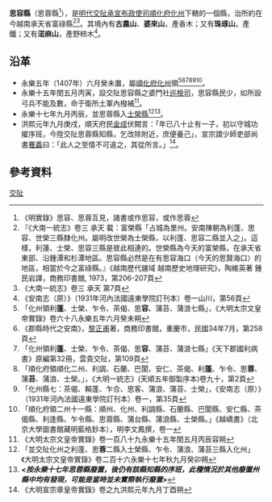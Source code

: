 '''思容縣'''（思蓉縣<ref>《明實錄》思容、思蓉互見，諸書或作思容，或作思蓉</ref>），是[[明代|明代]][[交阯承宣布政使司|交阯承宣布政使司]][[順化府|順化府]][[化州_(交阯)|化州]]下轄的一個縣，治所約在今越南承天省富祿縣<ref>『《大南一統志》卷三 承天 載：富榮縣「占城為里州。安南陳朝為利蓬、思容、世榮三縣隸化州。屬明改世榮為士榮縣，以利蓬、思容二縣並入之」。這樣，利蓮、士榮、思容三縣是彼此相連的。世榮縣為今天的富榮縣，在承天省東部、沿鍾潭和杉潭地區。思容縣必然是在有思容海口（今天的思賢海口〉的地區，相當於今之富祿縣。』《越南歷代疆域 越南歷史地理研究》，陶維英著 鍾民岩譯，商務印書館, 1973，第206-207頁</ref><ref>《大南一統志》卷三 承天 第7頁</ref>。其境內有'''古農山'''、'''婆來山'''，產香木；又有'''珠琢山'''，產鐵；又有'''渃麻山'''，產野柿木<ref>《安南志（原）》（1931年河內法國遠東學院訂刊本）卷一山川，第56頁</ref>。
== 沿革 ==
* 永樂五年（1407年）六月癸未置，屬[[順化府|順化府]][[化州_(交阯)|化州]]領<ref>「化州領利'''蓬'''、士榮、乍令、茶偈、思'''容'''、蒲苔、蒲浪七縣」，《大明太宗文皇帝實錄》卷六十八永樂五年六月癸未朔</ref><ref>《郡縣時代之安南》，[[黎正甫|黎正甫]]著，商務印書館，重慶市，民國34年7月，第258頁</ref><ref>「化州領利'''蓬'''、士榮、乍令、茶偈、思'''容'''、蒲苔、蒲浪七縣」《天下郡國利病書》原編第32冊，雲貴交阯，第109頁</ref><ref>「順化府領順化二州、利調、石蘭、巴閬、安仁、茶偈、利'''蓬'''、乍令、思'''蓉'''、蒲'''苔'''、蒲浪、士榮。」，《大明一統志》(天順五年御製序本)卷九十，第2頁</ref><ref>「化州縣七：茶偈、賴蓬、乍合、思客、蒲浪、蒲苔、士榮」，《安南志（原）》（1931年河內法國遠東學院訂刊本）卷一，第35頁</ref><ref>「順化府領二州十一縣：順州、化州、利調縣、石蘭縣、巴閬縣、安仁縣、茶偈縣、利逢縣、乍令縣、思蓉縣、蒲台縣、蒲浪縣、士榮縣。」《越嶠書》（北京大學圖書館藏明藍格鈔本），明李文鳳撰，卷一</ref>。
* 永樂十五年閏五月丙寅，設交阯思容縣之婆門社[[巡檢司|巡檢司]]，思容縣民少，如所設弓兵不能及數，命于衛所土軍內撥補<ref>《大明太宗文皇帝實錄》卷一百八十九永樂十五年閏五月丙辰容朔</ref>。
* 永樂十七年九月丙辰，並思蓉縣入[[士榮縣|士榮縣]]<ref>「並交阯化州之利蓬、思'''蓉'''二縣入士榮縣、乍令、蒲浪、蒲苔三縣入化州」《大明太宗文皇帝實錄》卷二百十六永樂十七年秋九月癸卯朔</ref><ref>'''''<按永樂十七年思蓉縣廢置，後仍有該縣知縣的序班，此種情況於其他廢置州縣中均有發現，可能是當時並未實際執行廢置>'''''</ref>。
* 洪熙元年九月庚戌，順天府民<u>金成</u>伏闕言：「年已八十止有一子，初以守城功擢序班，今陞交阯思蓉縣知縣，乞改除附近，庶便養己」，宣宗謂少師吏部尚書[[蹇義|蹇義]]曰：「此人之至情不可違之，其從所言。」<ref>《大明宣宗章皇帝實錄》卷之九洪熙元年九月丁酉朔</ref>。

== 參考資料 ==
{{reflist}}
{{交阯承宣布政使司行政區劃}}
[[Category:明朝縣份|交阯]]